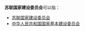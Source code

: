 '''苏联国家建设委员会'''可以指：
*[[苏联国家建设委员会|苏联国家建设委员会]]
*[[中华人民共和国国家基本建设委员会|中华人民共和国国家基本建设委员会]]

{{消歧义|cat=七字组织机构消歧义}}